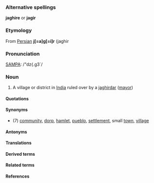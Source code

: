 ===Alternative spellings===

'''jaghire''' or '''jagir'''

===Etymology===

From [[Persian]] '''j[=a]g[=i]r''' (jaghir

===Pronunciation===

[[SAMPA]]: /"dz{.g3`/

===Noun===

#A village or district in [[India]] ruled over by a [[jaghirdar]] ([[mayor]])

====Quotations====

====Synonyms====

* (7) [[community]], [[dorp]], [[hamlet]], [[pueblo]], [[settlement]], small [[town]], [[village]]

====Antonyms====

====Translations====

====Derived terms====

====Related terms====

====References====